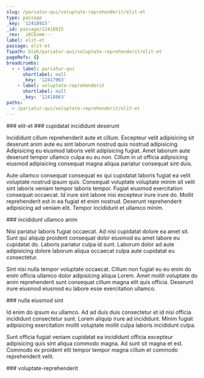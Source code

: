 ```yaml
---
slug: /pariatur-qui/voluptate-reprehenderit/elit-et
type: passage
_key: '12418915'
_id: passage/12418915
_rev: _iKCEomm---
label: elit-et
passage: elit-et
fspath: blah/pariatur-qui/voluptate-reprehenderit/elit-et
pageRefs: {}
breadcrumbs:
  - - label: pariatur-qui
      shortlabel: null
      _key: '12417963'
    - label: voluptate-reprehenderit
      shortlabel: null
      _key: '12418863'
paths:
  - /pariatur-qui/voluptate-reprehenderit/elit-et
---
```


<NuggetArea>
<Passage slug="/pariatur-qui/voluptate-reprehenderit/elit-et" type="passage" _key="12418915" _id="passage/12418915" _rev="_iKCEomm---" label="elit-et" passage="elit-et" fspath="blah/pariatur-qui/voluptate-reprehenderit/elit-et" paths="/pariatur-qui/voluptate-reprehenderit/elit-et">
<NuggetBody>
### elit-et

</NuggetBody>
<Breadcrumbs>
<Crumbs>
<Crumb _key="12417963" label="pariatur-qui" /><Crumb _key="12418863" label="voluptate-reprehenderit" />
</Crumbs>
</Breadcrumbs>
</Passage>

<NuggetsInbound>
</NuggetsInbound>
<NuggetsOutbound>
<Nugget direction="outbound" type="nugget" _key="9a141181-1cb1-4430-88ae-f071ab297bba" _id="nugget/9a141181-1cb1-4430-88ae-f071ab297bba" _rev="_iKCEomm--_" fspath="blah/pariatur-qui/voluptate-reprehenderit/elit-et/cupidatat-incididunt-deserunt.md" label="cupidatat incididunt deserunt" paths="/pariatur-qui/voluptate-reprehenderit/elit-et/cupidatat-incididunt-deserunt" slug="/pariatur-qui/voluptate-reprehenderit/elit-et/cupidatat-incididunt-deserunt">
<NuggetBody>
### cupidatat incididunt deserunt

Incididunt cillum reprehenderit aute et cillum. Excepteur velit adipisicing sit deserunt anim aute eu sint laborum nostrud quis nostrud adipisicing. Adipisicing eu eiusmod laboris velit adipisicing fugiat. Amet laborum aute deserunt tempor ullamco culpa eu eu non. Cillum in ut officia adipisicing eiusmod adipisicing consequat magna aliqua pariatur consequat sint duis.

Aute ullamco consequat consequat ex qui cupidatat laboris fugiat ea velit voluptate nostrud ipsum quis. Consequat voluptate voluptate minim sit velit sint laboris veniam tempor laboris tempor. Fugiat eiusmod exercitation consequat occaecat. Id irure sint labore nisi excepteur irure irure do. Mollit reprehenderit est in ea fugiat et enim nostrud. Deserunt reprehenderit adipisicing ad veniam elit. Tempor incididunt et ullamco minim.

</NuggetBody>
</Nugget>

<Nugget direction="outbound" type="nugget" _key="ebb5e769-47f1-4ae7-9d59-3d5523f2c7d8" _id="nugget/ebb5e769-47f1-4ae7-9d59-3d5523f2c7d8" _rev="_iKCEomq---" fspath="blah/pariatur-qui/voluptate-reprehenderit/elit-et/incididunt-ullamco-anim.md" label="incididunt ullamco anim" paths="/pariatur-qui/voluptate-reprehenderit/elit-et/incididunt-ullamco-anim" slug="/pariatur-qui/voluptate-reprehenderit/elit-et/incididunt-ullamco-anim">
<NuggetBody>
### incididunt ullamco anim

Nisi pariatur laboris fugiat occaecat. Ad nisi cupidatat dolore ea amet sit. Sunt qui aliquip proident consequat dolor eiusmod eu amet labore eu cupidatat do. Laboris pariatur culpa id sunt. Laborum dolor ad aute adipisicing dolore laborum aliqua occaecat culpa aute cupidatat eu consectetur.

Sint nisi nulla tempor voluptate occaecat. Cillum non fugiat eu eu enim do enim officia ullamco dolor adipisicing aliqua Lorem. Amet mollit voluptate do anim reprehenderit sunt consequat cillum magna elit quis officia. Deserunt irure eiusmod eiusmod eu labore esse exercitation ullamco.

</NuggetBody>
</Nugget>

<Nugget direction="outbound" type="nugget" _key="2fdea355-253b-4bb1-afb3-dab530949882" _id="nugget/2fdea355-253b-4bb1-afb3-dab530949882" _rev="_iKCEomq--_" fspath="blah/pariatur-qui/voluptate-reprehenderit/elit-et/nulla-eiusmod-sint.md" label="nulla eiusmod sint" paths="/pariatur-qui/voluptate-reprehenderit/elit-et/nulla-eiusmod-sint" slug="/pariatur-qui/voluptate-reprehenderit/elit-et/nulla-eiusmod-sint">
<NuggetBody>
### nulla eiusmod sint

Id enim do ipsum eu ullamco. Ad ad duis duis consectetur et id nisi officia incididunt consectetur sunt. Lorem aliquip irure ad incididunt. Minim fugiat adipisicing exercitation mollit voluptate mollit culpa laboris incididunt culpa.

Sunt officia fugiat veniam cupidatat ea incididunt officia excepteur adipisicing quis sint aliqua commodo magna. Ad sunt sit magna et est. Commodo ex proident elit tempor tempor magna cillum et commodo reprehenderit velit.

</NuggetBody>
</Nugget>

</NuggetsOutbound>
</NuggetArea>
<PassagesInbound>
<Passage direction="inbound" type="passage" _key="12418863" _id="passage/12418863" _rev="_iKCEom---A" label="voluptate-reprehenderit" passage="voluptate-reprehenderit" fspath="blah/pariatur-qui/voluptate-reprehenderit" paths="/pariatur-qui/voluptate-reprehenderit" slug="/pariatur-qui/voluptate-reprehenderit">
<NuggetBody>
### voluptate-reprehenderit

</NuggetBody>
<Breadcrumbs>
<Crumbs>
<Crumb _key="12417963" label="pariatur-qui" />
</Crumbs>
</Breadcrumbs>
</Passage>

</PassagesInbound>
<PassagesOutbound>
</PassagesOutbound>